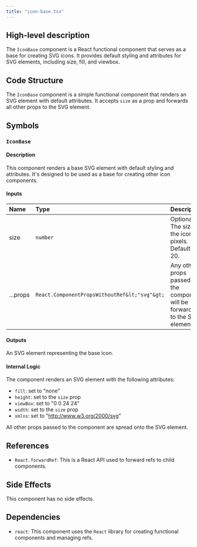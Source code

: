 ```yaml
---
title: "icon-base.tsx"
---
```


## High-level description
The `IconBase` component is a React functional component that serves as a base for creating SVG icons. It provides default styling and attributes for SVG elements, including size, fill, and viewbox.

## Code Structure
The `IconBase` component is a simple functional component that renders an SVG element with default attributes. It accepts `size` as a prop and forwards all other props to the SVG element.

## Symbols

### `IconBase`
#### Description
This component renders a base SVG element with default styling and attributes. It's designed to be used as a base for creating other icon components.

#### Inputs
| Name | Type | Description |
|:-----|:-----|:------------|
| size | `number` | Optional. The size of the icon in pixels. Defaults to 20. |
| ...props | `React.ComponentPropsWithoutRef&lt;"svg"&gt;` | Any other props passed to the component will be forwarded to the SVG element. |

#### Outputs
An SVG element representing the base icon.

#### Internal Logic
The component renders an SVG element with the following attributes:
- `fill`: set to "none"
- `height`: set to the `size` prop
- `viewBox`: set to "0 0 24 24"
- `width`: set to the `size` prop
- `xmlns`: set to "http://www.w3.org/2000/svg"

All other props passed to the component are spread onto the SVG element.

## References
- `React.forwardRef`: This is a React API used to forward refs to child components.

## Side Effects
This component has no side effects.

## Dependencies
- `react`: This component uses the `React` library for creating functional components and managing refs.
